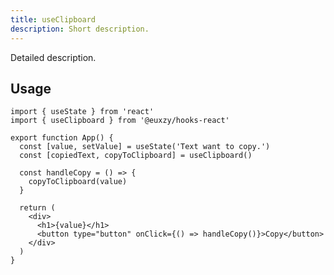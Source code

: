 ```yaml
---
title: useClipboard
description: Short description.
---
```


Detailed description.

## Usage

```tsx
import { useState } from 'react'
import { useClipboard } from '@euxzy/hooks-react'

export function App() {
  const [value, setValue] = useState('Text want to copy.')
  const [copiedText, copyToClipboard] = useClipboard()

  const handleCopy = () => {
    copyToClipboard(value)
  }

  return (
    <div>
      <h1>{value}</h1>
      <button type="button" onClick={() => handleCopy()}>Copy</button>
    </div>
  )
}
```
